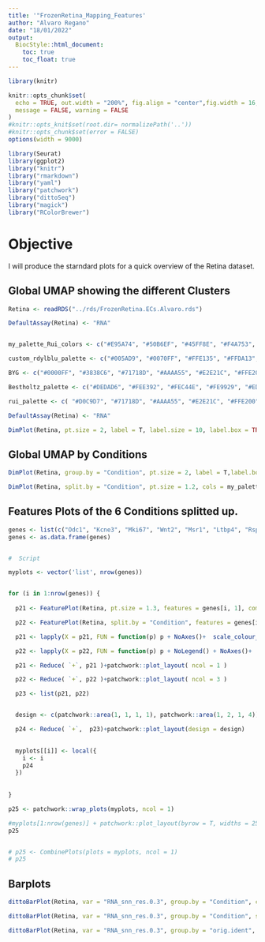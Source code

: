 ```yaml
---
title: '"FrozenRetina_Mapping_Features'
author: "Alvaro Regano"
date: "18/01/2022"
output:
  BiocStyle::html_document:
    toc: true
    toc_float: true
---
```


```r
library(knitr)

knitr::opts_chunk$set(
  echo = TRUE, out.width = "200%", fig.align = "center",fig.width = 16,fig.height = 7,
  message = FALSE, warning = FALSE
)
#knitr::opts_knit$set(root.dir= normalizePath('..'))
#knitr::opts_chunk$set(error = FALSE)
options(width = 9000)

```


```r
library(Seurat)
library(ggplot2)
library("knitr")
library("rmarkdown")
library("yaml")
library("patchwork")
library("dittoSeq")
library("magick")
library("RColorBrewer")
```

# Objective

I will produce the starndard plots for a quick overview of the Retina dataset.


##	Global UMAP showing the different Clusters

```r



Retina <- readRDS("../rds/FrozenRetina.ECs.Alvaro.rds")

DefaultAssay(Retina) <- "RNA"



```


```r

my_palette_Rui_colors <- c("#E95A74", "#50B6EF", "#45FF8E", "#F4A753", "#A80519", "#880088", "#E28CF4", "#C1B80C","#FC0808",  "#0E47D8")

custom_rdylblu_palette <- c("#005AD9", "#0070FF", "#FFE135", "#FFDA13", "#E60026", "#C60012")

BYG <- c("#0000FF", "#3838C6", "#71718D", "#AAAA55", "#E2E21C", "#FFE200", "#FFAA00", "#FF7100", "#FF3800", "#FF0000")

Bestholtz_palette <- c("#DEDAD6", "#FEE392", "#FEC44E", "#FE9929", "#ED6F11", "#CC4C17", "#993411", "#65260C")

rui_palette <- c( "#D0C9D7", "#71718D", "#AAAA55", "#E2E21C", "#FFE200", "#FFAA00", "#FF7100", "#FF3800", "#FF0000")

DefaultAssay(Retina) <- "RNA"

DimPlot(Retina, pt.size = 2, label = T, label.size = 10, label.box = TRUE, cols = my_palette_Rui_colors)+ NoAxes() + NoLegend()


```

## Global UMAP by Conditions

```r

DimPlot(Retina, group.by = "Condition", pt.size = 2, label = T,label.box = TRUE, label.size = 8, repel = T)+ NoAxes()+ NoLegend()

```


```r

DimPlot(Retina, split.by = "Condition", pt.size = 1.2, cols = my_palette_Rui_colors)+ NoAxes()
```



## Features Plots of the 6 Conditions splitted up.


```r

genes <- list(c("Odc1", "Kcne3", "Mki67", "Wnt2", "Msr1", "Ltbp4", "Rspo3", "Gja5", "Cdkn1a", "Stmn1", "Vegfa", "Esm1", "Hes1", "Dll4", "Myc", "tdTomato-WPRE-sv40pA", "CreERT2-BghpA", "EGFP"))
genes <- as.data.frame(genes)


#  Script

myplots <- vector('list', nrow(genes))


for (i in 1:nrow(genes)) {
  
  p21 <- FeaturePlot(Retina, pt.size = 1.3, features = genes[i, 1], combine = F)

  p22 <- FeaturePlot(Retina, split.by = "Condition", features = genes[i, 1], combine = F)

  p21 <- lapply(X = p21, FUN = function(p) p + NoAxes()+  scale_colour_gradientn(colours = rui_palette))

  p22 <- lapply(X = p22, FUN = function(p) p + NoLegend() + NoAxes()+  scale_colour_gradientn(colours = rui_palette))

  p21 <- Reduce( `+`, p21 )+patchwork::plot_layout( ncol = 1 )

  p22 <- Reduce( `+`, p22 )+patchwork::plot_layout( ncol = 3 )

  p23 <- list(p21, p22)


  design <- c(patchwork::area(1, 1, 1, 1), patchwork::area(1, 2, 1, 4))

  p24 <- Reduce( `+`,  p23)+patchwork::plot_layout(design = design)

  
  myplots[[i]] <- local({
    i <- i
    p24
  })
  
  
}

p25 <- patchwork::wrap_plots(myplots, ncol = 1)

#myplots[1:nrow(genes)] + patchwork::plot_layout(byrow = T, widths = 25, heights = 5)
p25


# p25 <- CombinePlots(plots = myplots, ncol = 1)
# p25

```


##	Barplots

```r

dittoBarPlot(Retina, var = "RNA_snn_res.0.3", group.by = "Condition", color.panel = my_palette_Rui_colors, xlab = NULL, main = NULL)+ theme(axis.text=element_text(size=18), axis.title = element_text(size = 20), legend.text = element_text(size = 16))

```

```r

dittoBarPlot(Retina, var = "RNA_snn_res.0.3", group.by = "Condition", scale = "count", color.panel = my_palette_Rui_colors, xlab = NULL, main = NULL)+ theme(axis.text=element_text(size=18), axis.title = element_text(size = 20), legend.text = element_text(size = 16))

```


```r

dittoBarPlot(Retina, var = "RNA_snn_res.0.3", group.by = "orig.ident", scale = "count", color.panel = my_palette_Rui_colors, xlab = NULL, main = NULL)+ theme(axis.text=element_text(size=8), axis.title = element_text(size = 10), legend.text = element_text(size = 6))

```
